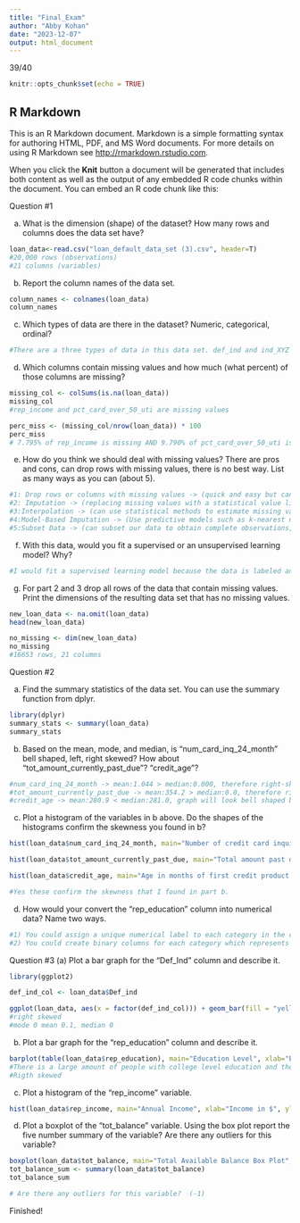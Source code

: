 ```yaml
---
title: "Final_Exam"
author: "Abby Kohan"
date: "2023-12-07"
output: html_document
---
```

39/40
```r
knitr::opts_chunk$set(echo = TRUE)
```

## R Markdown

This is an R Markdown document. Markdown is a simple formatting syntax for authoring HTML, PDF, and MS Word documents. For more details on using R Markdown see <http://rmarkdown.rstudio.com>.

When you click the **Knit** button a document will be generated that includes both content as well as the output of any embedded R code chunks within the document. You can embed an R code chunk like this:

Question #1 

(a) What is the dimension (shape) of the dataset?  How many rows and columns does the data set have? 
```r
loan_data<-read.csv("loan_default_data_set (3).csv", header=T)
#20,000 rows (observations)
#21 columns (variables)
```
(b) Report the column names of the data set. 
```r
column_names <- colnames(loan_data)
column_names
```
(c) Which types of data are there in the dataset? Numeric, categorical, ordinal? 
```r
#There are a three types of data in this data set. def_ind and ind_XYZ are oridnal data, they give a binary # (0 or 1) as an indication of that columns purpose. re_education is categorical data because it is measured with a name (school level) as opposed to a mathematical value. All other columns in the data set are numerical.

```
(d) Which columns contain missing values and how much (what percent) of those columns are missing? 
```r
missing_col <- colSums(is.na(loan_data))
missing_col
#rep_income and pct_card_over_50_uti are missing values

perc_miss <- (missing_col/nrow(loan_data)) * 100
perc_miss
# 7.795% of rep_income is missing AND 9.790% of pct_card_over_50_uti is missing
```
(e) How do you think we should deal with missing values? There are pros and cons, can drop rows with missing values, there is no best way. List as many ways as you can (about 5). 
```r
#1: Drop rows or columns with missing values -> (quick and easy but can skew data if the dropped set is important)
#2: Imputation -> (replacing missing values with a statistical value like a mean or median, can be useful is data is missing at random but could introduce bias)
#3:Interpolation -> (can use statistical methods to estimate missing values based on the values of other variables, provides a polished imputation based on the relationship between variables but assumes a certain correlations between variables)
#4:Model-Based Imputation -> (Use predictive models such as k-nearest neighbors to predict missing values, is fairly accurate but requires for time and resources and assumes correlation between variables)
#5:Subset Data -> (can subset our data to obtain complete observations, can be quick bur can exclude important data)


```
(f) With this data, would you fit a supervised or an unsupervised learning model? Why?  
```r
#I would fit a supervised learning model because the data is labeled and the goal is to predict or classify future observations.

```
(g) For part 2 and 3 drop all rows of the data that contain missing values. Print the dimensions of the resulting data set that has no missing values. 
```r
new_loan_data <- na.omit(loan_data)
head(new_loan_data)

no_missing <- dim(new_loan_data)
no_missing
#16653 rows, 21 columns
```


Question #2

(a) Find the summary statistics of the data set. You can use the summary function from dplyr.  
```r
library(dplyr)
summary_stats <- summary(loan_data)
summary_stats
```
(b) Based on the mean, mode, and median, is “num_card_inq_24_month” bell shaped, left, right skewed? How about “tot_amount_currently_past_due”? “credit_age”?  
```r
#num_card_inq_24_month -> mean:1.044 > median:0.000, therefore right-skewed
#tot_amount_currently_past_due -> mean:354.2 > median:0.0, therefore right-skewed
#credit_age -> mean:280.9 < median:281.0, graph will look bell shaped because mean and median are very close but technically right skewed because median is slightly larger than the mean
```
(c) Plot a histogram of the variables in b above. Do the shapes of the histograms confirm the skewness you found in b? 
```r
hist(loan_data$num_card_inq_24_month, main="Number of credit card inquiries in the past 24 months", xlab="# of inquiries", ylab="Frequency", col="lightblue", border="black")

hist(loan_data$tot_amount_currently_past_due, main="Total amount past due currently for all credit cards", xlab="total amount past due", ylab="Frequency", col="orange", border="black")

hist(loan_data$credit_age, main="Age in months of first credit product obtained by the applicant", xlab="# of months", ylab="Frequancy", col="pink", border="black")

#Yes these confirm the skewness that I found in part b.

```
(d) How would your convert the “rep_education” column into numerical data? Name two ways.  
```r
#1) You could assign a unique numerical label to each category in the column. The factor "function"  can be used to do this, as well as "as.numeric". This creates a new column and  assigns a numerical label to each unique category in the "rep_education" column.
#2) You could create binary columns for each category which represents the presence or absence of a category with a 1 or 0. The model.matrix function can be used for this. This called encoding.

```

Question #3
(a) Plot a bar graph for the “Def_Ind” column and describe it.  
```r
library(ggplot2)

def_ind_col <- loan_data$Def_ind

ggplot(loan_data, aes(x = factor(def_ind_col))) + geom_bar(fill = "yellow") + labs(title = "Bar Graph for Indicator of Default", x="Def_Ind", y="Frequency")
#right skewed
#mode 0 mean 0.1, median 0
```
(b) Plot a bar graph for the “rep_education" column and describe it.  
```r
barplot(table(loan_data$rep_education), main="Education Level", xlab="Education", ylab="Number of People", col="lightyellow")
#There is a large amount of people with college level education and the next highest is high school. There is a small number of people with graduate level education and a very small amount with "other"
#Rigth skewed

```
(c) Plot a histogram of the “rep_income” variable. 
```r
hist(loan_data$rep_income, main="Annual Income", xlab="Income in $", ylab="Frequency", col="grey", border="black")

```
(d) Plot a boxplot of the “tot_balance” variable. Using the box plot report the five number summary of the variable? Are there any outliers for this variable?  
```r
boxplot(loan_data$tot_balance, main="Total Available Balance Box Plot", ylab="Available Balace in $", col="aquamarine", border="black")
tot_balance_sum <- summary(loan_data$tot_balance)
tot_balance_sum 

# Are there any outliers for this variable?  (-1)
```

Finished!